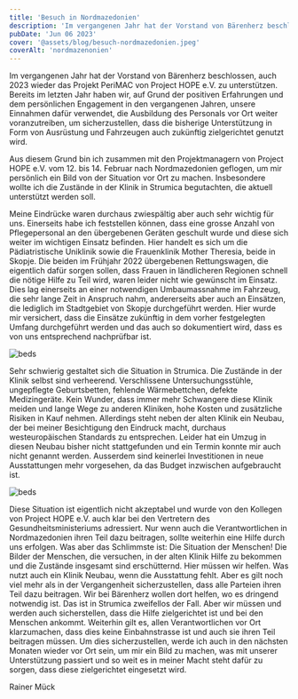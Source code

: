 ```yaml
---
title: 'Besuch in Nordmazedonien'
description: 'Im vergangenen Jahr hat der Vorstand von Bärenherz beschlossen, auch 2023 wieder das Projekt PeriMAC von Project HOPE e.V. zu unterstützen. Bereits im letzten Jahr haben wir, auf Grund der positiven Erfahrungen und dem persönlichen Engagement in den vergangenen Jahren, unsere Einnahmen dafür verwendet, die Ausbildung des Personals vor Ort weiter voranzutreiben, um sicherzustellen, dass die bisherige Unterstützung in Form von Ausrüstung und Fahrzeugen auch zukünftig zielgerichtet genutzt wird.'
pubDate: 'Jun 06 2023'
cover: '@assets/blog/besuch-nordmazedonien.jpeg'
coverAlt: 'nordmazenonien'
---
```


Im vergangenen Jahr hat der Vorstand von Bärenherz beschlossen, auch 2023 wieder das Projekt PeriMAC von Project HOPE e.V. zu unterstützen. Bereits im letzten Jahr haben wir, auf Grund der positiven Erfahrungen und dem persönlichen Engagement in den vergangenen Jahren, unsere Einnahmen dafür verwendet, die Ausbildung des Personals vor Ort weiter voranzutreiben, um sicherzustellen, dass die bisherige Unterstützung in Form von Ausrüstung und Fahrzeugen auch zukünftig zielgerichtet genutzt wird.

Aus diesem Grund bin ich zusammen mit den Projektmanagern von Project HOPE e.V. vom 12. bis 14. Februar nach Nordmazedonien geflogen, um mir persönlich ein Bild von der Situation vor Ort zu machen. Insbesondere wollte ich die Zustände in der Klinik in Strumica begutachten, die aktuell unterstützt werden soll.

Meine Eindrücke waren durchaus zwiespältig aber auch sehr wichtig für uns. Einerseits habe ich feststellen können, dass eine grosse Anzahl von Pflegepersonal an den übergebenen Geräten geschult wurde und diese sich weiter im wichtigen Einsatz befinden. Hier handelt es sich um die Pädiatristische Uniklinik sowie die Frauenklinik Mother Theresia, beide in Skopje. Die beiden im Frühjahr 2022 übergebenen Rettungswagen, die eigentlich dafür sorgen sollen, dass Frauen in ländlicheren Regionen schnell die nötige Hilfe zu Teil wird, waren leider nicht wie gewünscht im Einsatz. Dies lag einerseits an einer notwendigen Umbaumassnahme im Fahrzeug, die sehr lange Zeit in Anspruch nahm, andererseits aber auch an Einsätzen, die lediglich im Stadtgebiet von Skopje durchgeführt werden. Hier wurde mir versichert, dass die Einsätze zukünftig in dem vorher festgelegten Umfang durchgeführt werden und das auch so dokumentiert wird, dass es von uns entsprechend nachprüfbar ist.

![beds](/blog/besuch-nordmazedonien-2.jpeg)

Sehr schwierig gestaltet sich die Situation in Strumica. Die Zustände in der Klinik selbst sind verheerend. Verschlissene Untersuchungsstühle, ungepflegte Geburtsbetten, fehlende Wärmebettchen, defekte Medizingeräte. Kein Wunder, dass immer mehr Schwangere diese Klinik meiden und lange Wege zu anderen Kliniken, hohe Kosten und zusätzliche Risiken in Kauf nehmen. Allerdings steht neben der alten Klinik ein Neubau, der bei meiner Besichtigung den Eindruck macht, durchaus westeuropäischen Standards zu entsprechen. Leider hat ein Umzug in diesen Neubau bisher nicht stattgefunden und ein Termin konnte mir auch nicht genannt werden. Ausserdem sind keinerlei Investitionen in neue Ausstattungen mehr vorgesehen, da das Budget inzwischen aufgebraucht ist.

![beds](/blog/besuch-nordmazedonien-3.jpeg)

Diese Situation ist eigentlich nicht akzeptabel und wurde von den Kollegen von Project HOPE e.V. auch klar bei den Vertretern des Gesundheitsministeriums adressiert. Nur wenn auch die Verantwortlichen in Nordmazedonien ihren Teil dazu beitragen, sollte weiterhin eine Hilfe durch uns erfolgen. Was aber das Schlimmste ist: Die Situation der Menschen! Die Bilder der Menschen, die versuchen, in der alten Klinik Hilfe zu bekommen und die Zustände insgesamt sind erschütternd. Hier müssen wir helfen. Was nutzt auch ein Klinik Neubau, wenn die Ausstattung fehlt. Aber es gilt noch viel mehr als in der Vergangenheit sicherzustellen, dass alle Parteien ihren Teil dazu beitragen. Wir bei Bärenherz wollen dort helfen, wo es dringend notwendig ist. Das ist in Strumica zweifellos der Fall. Aber wir müssen und werden auch sicherstellen, dass die Hilfe zielgerichtet ist und bei den Menschen ankommt. Weiterhin gilt es, allen Verantwortlichen vor Ort klarzumachen, dass dies keine Einbahnstrasse ist und auch sie ihren Teil beitragen müssen. Um dies sicherzustellen, werde ich auch in den nächsten Monaten wieder vor Ort sein, um mir ein Bild zu machen, was mit unserer Unterstützung passiert und so weit es in meiner Macht steht dafür zu sorgen, dass diese zielgerichtet eingesetzt wird.

Rainer Mück

>
